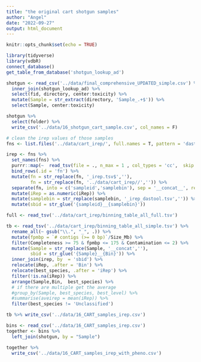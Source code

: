 ```yaml
---
title: "the original cart shotgun samples"
author: "Angel"
date: "2022-09-27"
output: html_document
---
```


```r
knitr::opts_chunk$set(echo = TRUE)
```

```r
library(tidyverse)
library(vdbR)
connect_database()
get_table_from_database('shotgun_lookup_ad')
```

```r
shotgun <- read_csv('../data/final_comprehensive_UPDATED_simple.csv') %>% 
  inner_join(shotgun_lookup_ad) %>% 
  select(fid, directory, center:toxicity) %>% 
  mutate(Sample = str_extract(directory, 'Sample_.+$')) %>% 
  select(Sample, center:toxicity)

shotgun %>% 
  select(folder) %>% 
  write_csv('../data/16_shotgun_cart_sample.csv', col_names = F)

```

```r
# clean the irep values of those samples
fns <- list.files('../data/cart_irep/', full.names = T, pattern = 'dastool')

irep <- fns %>% 
  set_names(fns) %>% 
  purrr::map(~  read_tsv(file = ., n_max = 1 , col_types = 'cc',  skip = 2, col_names = c('bin','iRep')) %>%  select(iRep) ) %>% 
  bind_rows(.id = 'fn') %>% 
  mutate(fn = str_replace(fn, '_irep.tsv$',''),
         fn = str_replace(fn, '../data/cart_irep//','')) %>% 
  separate(fn, into = c('sampleid','samplebin'), sep = '__concat__', remove = T) %>% 
  mutate(iRep = as.numeric(iRep)) %>% 
  mutate(samplebin = str_replace(samplebin, '_irep_dastool.tsv','')) %>% 
  mutate(sbid = str_glue('{sampleid}__{samplebin}'))

full <- read_tsv('../data/cart_irep/binning_table_all_full.tsv')

tb <- read_tsv('../data/cart_irep/binning_table_all_simple.tsv') %>% 
  rename_all(~ gsub("\\.", "_", .)) %>% 
  mutate(fpmbp = `# contigs (>= 0 bp)`/Size_Mb) %>% 
  filter(Completeness >= 75 & fpmbp <= 175 & Contamination <= 2) %>% 
  mutate(Sample = str_replace(Sample, '__concat',''),
         sbid = str_glue('{Sample}__{Bin}')) %>% 
  inner_join(irep, by  = 'sbid') %>% 
  relocate(iRep, .after = 'Bin') %>% 
  relocate(best_species, .after = 'iRep') %>% 
  filter(!is.na(iRep)) %>% 
  arrange(Sample,Bin,  best_species) %>% 
  # if there are multiple get the average
  #group_by(Sample, best_species, best_level) %>% 
  #summarise(aveirep = mean(iRep)) %>% 
  filter(best_species != 'Unclassified')

tb %>% write_csv('../data/16_CART_samples_irep.csv')
```
```r
bins <- read_csv('../data/16_CART_samples_irep.csv')
together <- bins %>% 
  left_join(shotgun, by = "Sample")

together %>% 
  write_csv('../data/16_CART_samples_irep_with_pheno.csv')
```

